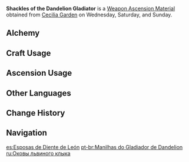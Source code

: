 {{Item Infobox
|id           = 114011
|image        = Item Shackles of the Dandelion Gladiator.png
|type         = Weapon Ascension Materials
|invCategory  = Character Development Items
|group        = Gladiator Shackles
|rarity       = 4
|description  = Vennessa was not truly bound by her chains. If she had so wished, no ordinary physical constraints forged in Mondstadt could have held her, for the land there yielded no ore of exceptional quality, nor did it possess the divine flame of her ancestral home.<br />She was only bound by her responsibility to take care of her tribespeople.
|day1         = Wednesday
|day2         = Saturday
|day3         = Sunday
|source1      = Cecilia Garden
|source2      = [[Alchemy]]
}}
'''Shackles of the Dandelion Gladiator''' is a [[Weapon Ascension Material]] obtained from [[Cecilia Garden]] on Wednesday, Saturday, and Sunday.
==Alchemy==
{{Recipe
|type = Crafting
|Chains of the Dandelion Gladiator = 3
|Mora = 350
|sort = Chains of the Dandelion Gladiator,Mora
}}
==Craft Usage==
{{Craft Usage}}

==Ascension Usage==
{{Ascension Usage}}

==Other Languages==
{{Other Languages
|en      = Shackles of the Dandelion Gladiator
|zhs     = 狮牙斗士的镣铐
|zhs_rm  = Shīyá Dòushì de Liàokào
|zht     = 獅牙鬥士的鐐銬
|zht_rm  = Shīyá Dòushì de Liàokào
|zh_tl   = Shackles of the Lionfang Warrior
|ja      = 獅牙戦士の手錠
|ja_rm   = Shiga Senshi no Tejou
|ja_tl   = Handcuffs of the Lionfang Warrior
|ko      = 라이언 투사의 수갑
|ko_rm   = Raieon Tusa-ui Sugap
|ko_tl   = Lion Fighter's Handcuffs
|es      = Esposas de Diente de León
|es_tl   = 
|fr      = Menottes du Chevalier du Croc de Lion
|fr_tl   = Handcuffs of the Lion Fang Knight
|ru      = Оковы львиного клыка
|ru_tl   = 
|th      = Shackles of Dandelion Gladiator
|vi      = Gông Cùm Đấu Sĩ Nanh Sư Tử
|vi_tl   = 
|de      = Schellen des Löwenzahnkämpfers
|de_tl   = Shackles of the Dandelion Warrior
|id      = Shackles of Dandelion Gladiator
|pt      = Manilhas do Gladiador de Dandelion
|pt_tl   = 
}}

==Change History==
{{Change History|1.0}}

==Navigation==
{{Development Item Navbox|Weapon Materials}}

[[es:Esposas de Diente de León]]
[[pt-br:Manilhas do Gladiador de Dandelion]]
[[ru:Оковы львиного клыка]]